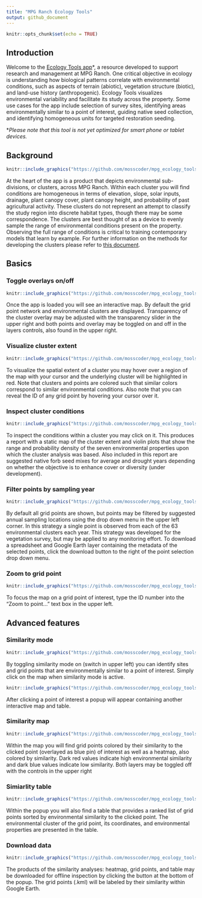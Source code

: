 ```yaml
---
title: "MPG Ranch Ecology Tools"
output: github_document
---
```


```r
knitr::opts_chunk$set(echo = TRUE)
```

## Introduction

Welcome to the <a href="https://mpgranch.shinyapps.io/ecology_tools/">Ecology Tools app</a>*, a resource developed to support research and management at MPG Ranch. One critical objective in ecology is understanding how biological patterns correlate with environmental conditions, such as aspects of terrain (abiotic), vegetation structure (biotic), and land-use history (anthropogenic). Ecology Tools visualizes environmental variability and facilitate its study across the property. Some use cases for the app include selection of survey sites, identifying areas environmentally similar to a point of interest, guiding native seed collection, and identifying homogeneous units for targeted restoration seeding. 

*<i>Please note that this tool is not yet optimized for smart phone or tablet devices.</i>

## Background

```r
knitr::include_graphics("https://github.com/mosscoder/mpg_ecology_tools/blob/dev/images/overview.png?raw=true")
```
At the heart of the app is a product that depicts environmental sub-divisions, or clusters, across MPG Ranch. Within each cluster you will find conditions are homogeneous in terms of elevation, slope, solar inputs, drainage, plant canopy cover, plant canopy height, and probability of past agricultural activity. These clusters do not represent an attempt to classify the study region into discrete habitat types, though there may be some correspondence. The clusters are best thought of as a device to evenly sample the range of environmental conditions present on the property. Observing the full range of conditions is critical to training contemporary models that learn by example. For further information on the methods for developing the clusters please refer to <a href="https://docs.google.com/document/d/e/2PACX-1vTcnPVBAkI0Pbwa0gc0LmNPKL_91BtwnLOWDMSwurHrc_D9l45IKcbwOtw3Uhu_iA4zTXU6F5Xs1Zph/pub">this document</a>.

## Basics
### Toggle overlays on/off
```r
knitr::include_graphics("https://github.com/mosscoder/mpg_ecology_tools/blob/dev/images/transparency.png?raw=true")
```

Once the app is loaded you will see an interactive map. By default the grid point network and environmental clusters are displayed. Transparency of the cluster overlay may be adjusted with the transparency slider in the upper right and both points and overlay may be toggled on and off in the layers controls, also found in the upper right.

### Visualize cluster extent
```r
knitr::include_graphics("https://github.com/mosscoder/mpg_ecology_tools/blob/dev/images/highlights.png?raw=true")
```

To visualize the spatial extent of a cluster you may hover over a region of the map with your cursor and the underlying cluster will be highlighted in red. Note that clusters and points are colored such that similar colors correspond to similar environmental conditions. Also note that you can reveal the ID of any grid point by hovering your cursor over it. 

### Inspect cluster conditions
```r
knitr::include_graphics("https://github.com/mosscoder/mpg_ecology_tools/blob/dev/images/clust_report.png?raw=true")
```

To inspect the conditions within a cluster you may click on it. This produces a report with a static map of the cluster extent and violin plots that show the range and probability density of the seven environmental properties upon which the cluster analysis was based. Also included in this report are suggested native forb seed mixes for average and drought years depending on whether the objective is to enhance cover or diversity (under development).

### Filter points by sampling year
```r
knitr::include_graphics("https://github.com/mosscoder/mpg_ecology_tools/blob/dev/images/survey_years.png?raw=true")
```

By default all grid points are shown, but points may be filtered by suggested annual sampling locations using the drop down menu in the upper left corner. In this strategy a single point is observed from each of the 63 environmental clusters each year. This strategy was developed for the vegetation survey, but may be applied to any monitoring effort. To download a spreadsheet and Google Earth layer containing the metadata of the selected points, click the download button to the right of the point selection drop down menu. 

### Zoom to grid point
```r
knitr::include_graphics("https://github.com/mosscoder/mpg_ecology_tools/blob/dev/images/zoomto.png?raw=true")
```

To focus the map on a grid point of interest, type the ID number into the "Zoom to point..." text box in the upper left. 

## Advanced features
### Similarity mode
```r
knitr::include_graphics("https://github.com/mosscoder/mpg_ecology_tools/blob/dev/images/sim_mode.png?raw=true")
```

By toggling similarity mode on (switch in upper left) you can identify sites and grid points that are environmentally similar to a point of interest. Simply click on the map when similarity mode is active.

```r
knitr::include_graphics("https://github.com/mosscoder/mpg_ecology_tools/blob/dev/images/sim_output.png?raw=true")
```

After clicking a point of interest a popup will appear containing another interactive map and table.

### Similarity map
```r
knitr::include_graphics("https://github.com/mosscoder/mpg_ecology_tools/blob/dev/images/sim_map.png?raw=true")
```

Within the map you will find grid points colored by their similarity to the clicked point (overlayed as blue pin) of interest as well as a heatmap, also colored by similarity. Dark red values indicate high environmental similarity and dark blue values indicate low similarity. Both layers may be toggled off with the controls in the upper right 

### Simiarlity table
```r
knitr::include_graphics("https://github.com/mosscoder/mpg_ecology_tools/blob/dev/images/sim_table.png?raw=true")
```

Within the popup you will also find a table that provides a ranked list of grid points sorted by environmental similarity to the clicked point. The environmental cluster of the grid point, its coordinates, and environmental properties are presented in the table. 

### Download data
```r
knitr::include_graphics("https://github.com/mosscoder/mpg_ecology_tools/blob/dev/images/sim_download.png?raw=true")
```

The products of the similarity analyses: heatmap, grid points, and table may be downloaded for offline inspection by clicking the button at the bottom of the popup. The grid points (.kml) will be labeled by their similarity within Google Earth. 



